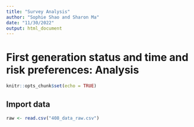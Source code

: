 ```yaml
---
title: "Survey Analysis"
author: "Sophie Shao and Sharon Ma"
date: "11/30/2022"
output: html_document
---
```


# First generation status and time and risk preferences: Analysis

```r
knitr::opts_chunk$set(echo = TRUE)
```

## Import data
```r

raw <- read.csv("408_data_raw.csv")


```


